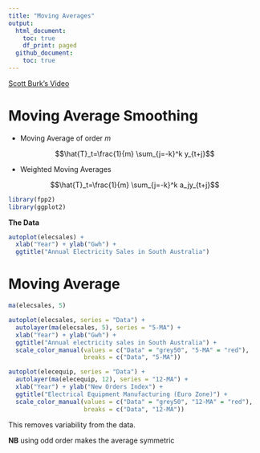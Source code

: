 ```yaml
---
title: "Moving Averages"
output:
  html_document:
    toc: true
    df_print: paged
  github_document:
    toc: true
---
```


[Scott Burk's Video](https://www.youtube.com/watch?v=QZtfvXH6mh4&list=PLX-TyAzMwGs-I3i5uiCin37VFMSy4c50F&index=8)

# Moving Average Smoothing

* Moving Average of order $m$

$$\hat{T}_t=\frac{1}{m} \sum_{j=-k}^k y_{t+j}$$

* Weighted Moving Averages

$$\hat{T}_t=\frac{1}{m} \sum_{j=-k}^k a_jy_{t+j}$$

```r
library(fpp2)
library(ggplot2)
```

**The Data**

```r
autoplot(elecsales) +
  xlab("Year") + ylab("Gwh") +
  ggtitle("Annual Electricity Sales in South Australia")
```

# Moving Average

```r
ma(elecsales, 5)
```


```r
autoplot(elecsales, series = "Data") +
  autolayer(ma(elecsales, 5), series = "5-MA") +
  xlab("Year") + ylab("Gwh") +
  ggtitle("Annual electricity sales in South Australia") +
  scale_color_manual(values = c("Data" = "grey50", "5-MA" = "red"),
                     breaks = c("Data", "5-MA"))
```

```r
autoplot(elecequip, series = "Data") +
  autolayer(ma(elecequip, 12), series = "12-MA") +
  xlab("Year") + ylab("New Orders Index") +
  ggtitle("Electrical Equipment Manufacturing (Euro Zone)") +
  scale_color_manual(values = c("Data" = "grey50", "12-MA" = "red"),
                     breaks = c("Data", "12-MA"))
```

This removes variability from the data.

**NB** using odd order makes the average symmetric






